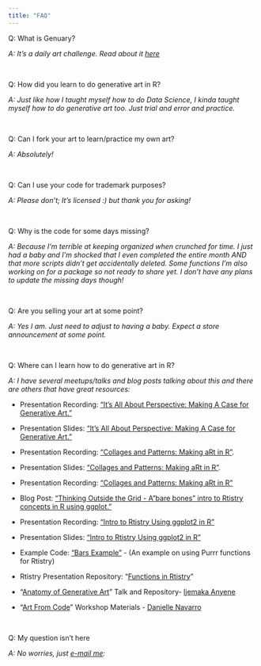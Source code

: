 ```yaml
---
title: "FAQ"
---
```


Q: What is Genuary?

*A: It's a daily art challenge. Read about it [here](https://genuary.art/)*

<br>

Q: How did you learn to do generative art in R?

*A: Just like how I taught myself how to do Data Science, I kinda taught myself how to do generative art too. Just trial and error and practice.*

<br>

Q: Can I fork your art to learn/practice my own art?

*A: Absolutely!*

<br>

Q: Can I use your code for trademark purposes?

*A: Please don't; It's licensed :) but thank you for asking!*

<br>

Q: Why is the code for some days missing?

*A: Because I'm terrible at keeping organized when crunched for time. I just had a baby and I'm shocked that I even completed the entire month AND that more scripts didn't get accidentally deleted. Some functions I'm also working on for a package so not ready to share yet. I don't have any plans to update the missing days though!*

<br>

Q: Are you selling your art at some point?

*A: Yes I am. Just need to adjust to having a baby. Expect a store announcement at some point.*

<br>

Q: Where can I learn how to do generative art in R?

*A: I have several meetups/talks and blog posts talking about this and there are others that have great resources:*

-   Presentation Recording: ["It's All About Perspective: Making A Case for Generative Art."](https://www.youtube.com/watch?v=48m27OWv-uw)

-   Presentation Slides: ["It's All About Perspective: Making A Case for Generative Art."](https://meghansaha.github.io/a_case_for_genart/#/title-slide)

-   Presentation Recording: ["Collages and Patterns: Making aRt in R"](https://meghansaha.github.io/collages_and_patterns/).

<!-- -->

-   Presentation Slides: ["Collages and Patterns: Making aRt in R"](https://meghansaha.github.io/collages_and_patterns/).

-   Presentation Recording: ["Collages and Patterns: Making aRt in R"](https://www.youtube.com/watch?v=hc7VaKRcrcY)

-   Blog Post: ["Thinking Outside the Grid - A"bare bones" intro to Rtistry concepts in R using ggplot."](https://thetidytrekker.com/post/thinking-outside-the-grid/thinking-outside-the-grid.html)

-   Presentation Recording: ["Intro to Rtistry Using ggplot2 in R"](https://lnkd.in/gDcQTK5d)

-   Presentation Slides: ["Intro to Rtistry Using ggplot2 in R"](https://lnkd.in/ghGDreS8)

-   Example Code: ["Bars Example"](https://github.com/Meghansaha/Functions_in_Rtistry/blob/master/scripts/bars_example.R) - (An example on using Purrr functions for Rtistry)

-   Rtistry Presentation Repository: "[Functions in Rtistry](https://github.com/Meghansaha/Functions_in_Rtistry)"

-   "[Anatomy of Generative Art](https://github.com/Ijeamakaanyene/anatomy_of_generative_art)" Talk and Repository- [Ijemaka Anyene](https://ijeamaka.art/portfolio/)

-   "[Art From Code](https://art-from-code.netlify.app/)" Workshop Materials - [Danielle Navarro](https://djnavarro.net/)

<br>

Q: My question isn't here

*A: No worries, just [e-mail me](mailto:meghanha01@gmail.com):*
